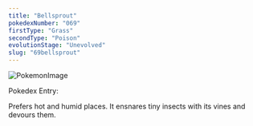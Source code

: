 ```yaml
---
title: "Bellsprout"
pokedexNumber: "069"
firstType: "Grass"
secondType: "Poison"
evolutionStage: "Unevolved"
slug: "69bellsprout"
---
```


![PokemonImage](https://archives.bulbagarden.net/media/upload/thumb/6/66/0069Bellsprout.png/140px-0069Bellsprout.png)

Pokedex Entry:

Prefers hot and humid places. It ensnares tiny insects with its vines and devours them.
